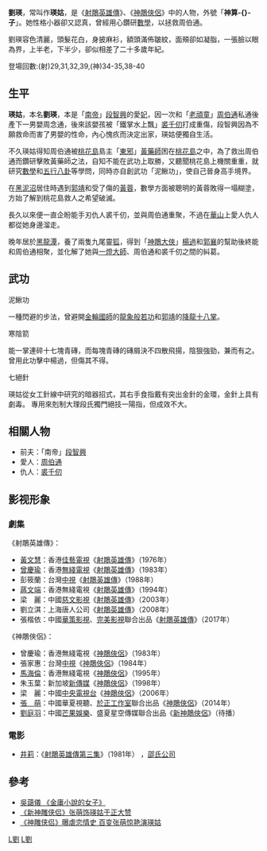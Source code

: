 {{金庸人物
|称呼=瑛姑/劉貴妃
|姓名=劉瑛
|绰号=神算子<br>大理王妃
|小说=[[射鵰英雄傳|射鵰英雄傳]]》<br>《[[神鵰俠侶|神鵰俠侶]]
|门派=[[大理|大理]][[段氏|段氏]]
|师父=[[段智興_(金庸)|段智興]]<br>[[周伯通|周伯通]]
|家庭=[[段智興_(金庸)|段智興]] (原來丈夫)<br> [[周伯通|周伯通]] (後來伴侶)<br> [[周念通|周念通]] (與周伯通私生子後來夭折)
|武功=[[金庸筆下武功列表#泥鰍功|泥鰍功]]<br>[[金庸筆下武功列表#寒陰箭掌|寒陰箭]]<br>[[金庸筆下武功列表#七絕針|七絕針]]<br>
}}

'''劉瑛'''，常叫作'''瑛姑'''，是《[[射鵰英雄傳|射鵰英雄傳]]》、《[[神鵰俠侶|神鵰俠侶]]》中的人物，外號「'''神算-{}-子'''」。她性格小器卻又認真，曾經用心鑽研[[數學|數學]]，以拯救周伯通。

劉瑛容色清麗，頭髮花白，身披麻衫，額頭滿佈皺紋，面頰卻如凝脂，一張臉以眼為界，上半老，下半少，卻似相差了二十多歲年紀。

登場回數:(射)29,31,32,39,(神)34-35,38-40

==生平==
'''瑛姑'''，本名'''劉瑛'''，本是「[[南帝|南帝]]」[[段智興_(金庸)|段智興]]的愛[[妃|妃]]，因一次和「[[老頑童|老頑童]]」[[周伯通|周伯通]]私通後產下一男嬰周念通，後來該嬰孩被「鐵掌水上飄」[[裘千仞|裘千仞]]打成重傷，段智興因為不願救命而害了男嬰的性命，內心愧疚而決定出家，瑛姑便獨自生活。

不久瑛姑得知周伯通被[[桃花島|桃花島]]島主「[[東邪|東邪]]」[[黃藥師|黃藥師]]困在[[桃花島|桃花島]]之中，為了救出周伯通而鑽研擊敗黃藥師之法，自知不能在武功上取勝，又聽聞桃花島上機關重重，就研究[[數學|數學]]和[[五行|五行]][[八卦|八卦]]等學問，同時亦自創武功「泥鰍功」，使自己晉身高手境界。

在[[黑泥沼|黑泥沼]]居住時遇到[[郭靖|郭靖]]和受了傷的[[黃蓉|黃蓉]]，數學方面被聰明的黃蓉敗得一塌糊塗，方始了解到桃花島救人之希望破滅。

長久以來便一直企盼能手刃仇人裘千仞，並與周伯通重聚，不過在[[華山|華山]]上愛人仇人都從她身邊溜走。

晚年居於[[黑龍潭|黑龍潭]]，養了兩隻九尾靈[[狐|狐]]，得到「[[神鵰大俠|神鵰大俠]]」[[楊過|楊過]]和[[郭襄|郭襄]]的幫助後終能和周伯通相聚，並化解了她與[[一燈大師|一燈大師]]、周伯通和裘千仞之間的糾葛。

==武功==
;泥鰍功
一種閃避的步法，曾避開[[金輪國師|金輪國師]]的[[龍象般若功|龍象般若功]]和[[郭靖|郭靖]]的[[降龍十八掌|降龍十八掌]]。
;寒陰箭
能一掌連碎十七塊青磚，而每塊青磚的磚屑決不四散飛揚，陰狠強勁，兼而有之。曾用此功擊中楊過，但傷其不得。
;七絕針
瑛姑從女工針線中研究的暗器招式，其右手食指戴有突出金針的金環，金針上具有劇毒。 專用來剋制大理段氏獨門絕技一陽指，但成效不大。

==相關人物==
* 前夫：「南帝」[[段智興_(金庸)|段智興]]
* 愛人：[[周伯通|周伯通]]
* 仇人：[[裘千仞|裘千仞]]

==影视形象==
=== 劇集 ===
《射鵰英雄傳》：

* [[黃文慧|黃文慧]]：香港[[佳藝電視|佳藝電視]]《[[射鵰英雄傳_(1976年電視劇)|射鵰英雄傳]]》（1976年）
* [[曾慶瑜|曾慶瑜]]：香港[[電視廣播有限公司|無綫電視]]《[[射鵰英雄傳_(1983年電視劇)|射鵰英雄傳]]》（1983年）
* 彭筱蘭：台灣[[中國電視公司|中視]]《[[射鵰英雄傳_(1988年電視劇)|射鵰英雄傳]]》（1988年）
* [[蔣文端|蔣文端]]：香港無綫電視《[[射鵰英雄傳_(1994年電視劇)|射鵰英雄傳]]》（1994年）
* 梁　麗：中國[[慈文影视|慈文影視]]《[[射鵰英雄傳_(2003年電視劇)|射鵰英雄傳]]》（2003年）
* 劉立淇：上海唐人公司《[[射鵰英雄傳_(2008年電視劇)|射鵰英雄傳]]》（2008年）
* 張楷依：中國[[華策影視|華策影視]]、[[完美世界影视|完美影視]]聯合出品《[[射雕英雄传_(2017年电视剧)|射鵰英雄傳]]》（2017年）

《神鵰俠侶》：

* 曾慶瑜：香港無綫電視《[[神鵰俠侶_(1983年電視劇)|神鵰俠侶]]》（1983年）
* 張家惠：台灣[[中國電視公司|中視]]《[[神鵰俠侶_(1984年電視劇)|神鵰俠侶]]》（1984年）
* [[馬海倫|馬海倫]]：香港無綫電視《[[神鵰俠侶_(1995年電視劇)|神鵰俠侶]]》（1995年）
* 朱玉葉：新加坡[[新傳媒|新傳媒]]《[[神鵰俠侶_(1998年新加坡電視劇)|神鵰俠侶]]》（1998年）
* 梁　麗：中國[[中央電視台|中央電視台]]《[[神鵰俠侶_(2006年電視劇)|神鵰俠侶]]》（2006年）
* [[張萌|張　萌]]：中國華夏視聽、[[于正工作室|於正工作室]]聯合出品《[[神鵰俠侶_(2014年電視劇)|神鵰俠侶]]》（2014年）
* [[刘庭羽|劉庭羽]]：中國[[芒果娱乐|芒果娛樂]]、盛夏星空傳媒聯合出品《[[新神鵰俠侶|新神鵰俠侶]]》（待播）

=== 電影 ===
*[[井莉|井莉]]：《[[射鵰英雄傳第三集|射鵰英雄傳第三集]]》（1981年） ，[[邵氏兄弟|邵氏公司]]


==參考==
*[http://www.yebook.com/gest/jingyun/way/jynz5-5.htm 吳藹儀 《金庸小說的女子》]{{dead link|date=2017年11月 |bot=InternetArchiveBot |fix-attempted=yes }}
*[http://ent.sina.com.cn/v/m/2013-11-01/10214034776.shtml?from=wap 《新神雕侠侣》张萌饰瑛姑于正大赞] {{Wayback|url=http://ent.sina.com.cn/v/m/2013-11-01/10214034776.shtml?from=wap |date=20190924223552 }}
*[https://web.archive.org/web/20160305185525/http://ent.news.cn/2015-03/03/c_127537710.htm 《神雕侠侣》曝虐恋情史 百变张萌惊艳演瑛姑]

[[Category:射鵰英雄傳角色|L劉]]
[[Category:神鵰俠侶角色|L劉]]